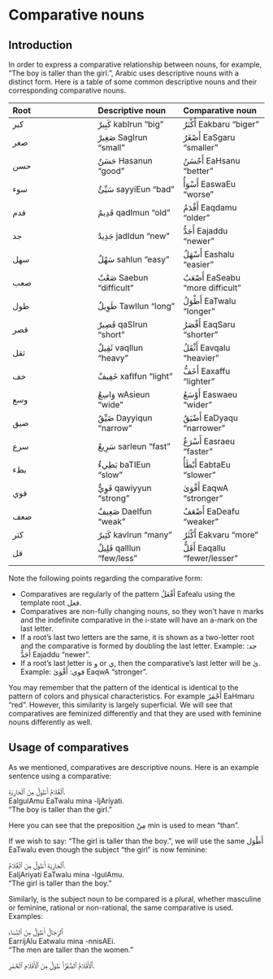 # Comparative nouns

## Introduction

In order to express a comparative relationship between nouns, for example, "The boy is taller than the girl.", Arabic uses descriptive nouns with a distinct form. Here is a table of some common descriptive nouns and their corresponding comparative nouns.

|Root|Descriptive noun | Comparative noun|
|:--|:--|:--|
|[كبر]{.arroot}|[كَبِيرٌ]{.ar}   [kabIrun]{.trn}   "big"       | [أَكْبَرُ]{.ar} [Eakbaru]{.trn} "biger"     |
|[صغر]{.arroot}|[صَغِيرٌ]{.ar}   [SagIrun]{.trn}   "small"     | [أَصْغَرُ]{.ar} [EaSgaru]{.trn} "smaller"   |
|[حسن]{.arroot}|[حَسَنٌ]{.ar}    [Hasanun]{.trn}   "good"      | [أَحْسَنُ]{.ar} [EaHsanu]{.trn} "better"    |
|[سوء]{.arroot}|[سَيِّئٌ]{.ar}    [sayyiEun]{.trn}  "bad"       | [أَسْوَأُ]{.ar} [EaswaEu]{.trn} "worse"     |
|[قدم]{.arroot}|[قَدِيمٌ]{.ar}   [qadImun]{.trn}   "old"       | [أَقْدَمُ]{.ar} [Eaqdamu]{.trn} "older"     |
|[جد]{.arroot}|[جَدِيدٌ]{.ar}    [jadIdun]{.trn}   "new"       | [أَجَدُّ]{.ar}  [Eajaddu]{.trn} "newer"     |
|[سهل]{.arroot}|[سَهْلٌ]{.ar}    [sahlun]{.trn}    "easy"      | [أَسْهَلُ]{.ar} [Eashalu]{.trn} "easier"    |
|[صعب]{.arroot}|[صَعْبٌ]{.ar}    [Saebun]{.trn}    "difficult" | [أَصْعَبُ]{.ar} [EaSeabu]{.trn} "more difficult"|
|[طول]{.arroot}|[طَوِيلٌ]{.ar}   [TawIlun]{.trn}   "long"      | [أَطْوَلُ]{.ar} [EaTwalu]{.trn} "longer"     |
|[قصر]{.arroot}|[قَصِيرٌ]{.ar}   [qaSIrun]{.trn}   "short"     | [أَقْصَرُ]{.ar} [EaqSaru]{.trn} "shorter"    |
|[ثقل]{.arroot}|[ثَقِيلٌ]{.ar}   [vaqIlun]{.trn}   "heavy"     | [أَثْقَلُ]{.ar} [Eavqalu]{.trn} "heavier"    |
|[خف]{.arroot}|[خَفِيفٌ]{.ar}    [xafIfun]{.trn}   "light"     | [أَخَفُّ]{.ar}  [Eaxaffu]{.trn} "lighter"    |
|[وسع]{.arroot}|[وَاسِعٌ]{.ar}   [wAsieun]{.trn}   "wide"      | [أَوْسَعُ]{.ar} [Easwaeu]{.trn} "wider"      |
|[ضيق]{.arroot}|[ضَيِّقٌ]{.ar}    [Dayyiqun]{.trn}  "narrow"    | [أَضْيَقُ]{.ar} [EaDyaqu]{.trn} "narrower"   |
|[سرع]{.arroot}|[سَرِيعٌ]{.ar}   [sarIeun]{.trn}   "fast"      | [أَسْرَعُ]{.ar} [Easraeu]{.trn} "faster"     |
|[بطء]{.arroot}|[بَطِيءٌ]{.ar}   [baTIEun]{.trn}   "slow"      | [أَبْطَأُ]{.ar} [EabtaEu]{.trn} "slower"     |
|[قوي]{.arroot}|[قَوِيٌّ]{.ar}    [qawiyyun]{.trn}  "strong"    | [أَقْوَىٰ]{.ar} [EaqwA]{.trn}   "stronger"   |
|[ضعف]{.arroot}|[ضَعِيفٌ]{.ar}   [DaeIfun]{.trn}   "weak"      | [أَضْعَفُ]{.ar} [EaDeafu]{.trn} "weaker"     |
|[كثر]{.arroot}|[كَثِيرٌ]{.ar}   [kavIrun]{.trn}   "many"      | [أَكْثَرُ]{.ar} [Eakvaru]{.trn} "more"       |
|[قل]{.arroot} |[قَلِيلٌ]{.ar}   [qalIlun]{.trn}   "few/less"  | [أَقَلُّ]{.ar}  [Eaqallu]{.trn} "fewer/lesser"|

Note the following points regarding the comparative form:

+ Comparatives are regularly of the pattern [أَفْعَلُ]{.ar} [Eafealu]{.trn} using the template root [فعل]{.arroot}. 
+ Comparatives are non-fully changing nouns, so they won't have [n]{.trn} marks and the indefinite comparative in the i-state will have an [a]{.trn}-mark on the last letter.
+ If a root's last two letters are the same, it is shown as a two-letter root and the comparative is formed by doubling the last letter. Example: [جد]{.arroot}: [أَجَدُّ]{.ar}  [Eajaddu]{.trn} "newer".
+ If a root's last letter is [و]{.ar} or [ي]{.ar}, then the comparative's last letter will be [ىٰ]{.ar}. Example: [قوي]{.arroot}: [أَقْوَىٰ]{.ar} [EaqwA  ]{.trn} "stronger".

You may remember that the pattern of the identical is identical to the pattern of colors and physical characteristics. For example [أَحْمَرُ]{.ar} [EaHmaru]{.trn} "red". However, this similarity is largely superficial. We will see that comparatives are feminized differently and that they are used with feminine nouns differently as well.

## Usage of comparatives

As we mentioned, comparatives are descriptive nouns. Here is an example sentence using a comparative:

[ٱَلْغُلَامُ أَطْوَلُ مِنَ ٱلْجَارِيَةِ.]{.ar}  
[EalgulAmu EaTwalu mina -ljAriyati.]{.trn}  
"The boy is taller than the girl."

Here you can see that the preposition [مِنْ]{.ar} [min]{.trn} is used to mean "than".

If we wish to say: "The girl is taller than the boy.", we will use the same [أَطْوَل]{.ar} [EaTwalu]{.trn} even though the subject "the girl" is now feminine:

[ٱَلْجَارِيَةِ أَطْوَلُ مِنَ ٱلْغُلَامُ.]{.ar}  
[EaljAriyati EaTwalu mina -lgulAmu.]{.trn}  
"The girl is taller than the boy."

Similarly, is the subject noun to be compared is a plural, whether masculine or feminine, rational or non-rational, the same comparative is used. Examples:

[ٱَلرِّجَالُ أَطْوَلُ مِنَ ٱلنِّسَاءِ]{.ar}  
[EarrijAlu Eatwalu mina -nnisAEi.]{.trn}  
"The men are taller than the women."

[ٱَلْأَقْلَامُ ٱلصُّفْرُأَ طْوَلُ مِنَ ٱلْأَقْلَامِ ٱلْحُمْرِ.]{.ar}  

